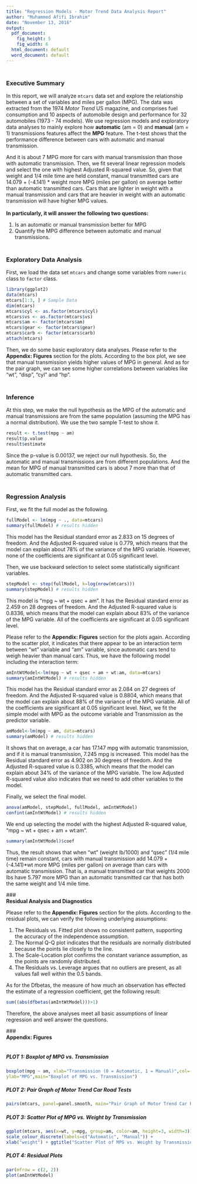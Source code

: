 ```yaml
---
title: "Regression Models - Motor Trend Data Analysis Report"
author: "Muhammed Afifi Ibrahim"
date: "November 13, 2016"
output:
  pdf_document:
    fig_height: 5
    fig_width: 6
  html_document: default
  word_document: default
---
```


### <br><b> Executive Summary</b>
In this report, we will analyze `mtcars` data set and explore the relationship between a set of variables and miles per gallon (MPG). The data was extracted from the 1974 *Motor Trend* US magazine, and comprises fuel consumption and 10 aspects of automobile design and performance for 32 automobiles (1973 - 74 models). We use regression models and exploratory data analyses to mainly explore how **automatic** (am = 0) and **manual** (am = 1) transmissions features affect the **MPG** feature. The t-test shows that the performance difference between cars with automatic and manual transmission.</br>

And it is about 7 MPG more for cars with manual transmission than those with automatic transmission. Then, we fit several linear regression models and select the one with highest Adjusted R-squared value. So, given that weight and 1/4 mile time are held
constant, manual transmitted cars are 14.079 + (-4.141) * weight more MPG (miles per gallon) on average better than automatic transmitted cars. Cars that are lighter in weight with a manual transmission and cars that are heavier in weight with an automatic transmission will have higher MPG values. 
<br><br><b>In particularly, it will answer the following two questions:</b></br>

  1. Is an automatic or manual transmission better for MPG </br>
  2. Quantify the MPG difference between automatic and manual transmissions.

### <br><b>Exploratory Data Analysis</b></br>

First, we load the data set `mtcars` and change some variables from `numeric` class to `factor` class.   
```r
library(ggplot2)
data(mtcars)
mtcars[1:3, ] # Sample Data
dim(mtcars)
mtcars$cyl <- as.factor(mtcars$cyl)
mtcars$vs <- as.factor(mtcars$vs)
mtcars$am <- factor(mtcars$am)
mtcars$gear <- factor(mtcars$gear)
mtcars$carb <- factor(mtcars$carb)
attach(mtcars)
```   
Then, we do some basic exploratory data analyses. Please refer to the **Appendix: Figures** section for the plots. According to the box plot, we see that manual transmission yields higher values of MPG in general. And as for the pair graph, we can see some higher correlations between variables like "wt", "disp", "cyl" and "hp".  

### <br><b> Inference </b></br>

At this step, we make the null hypothesis as the MPG of the automatic and manual transmissions are from the same population (assuming the MPG has a normal distribution). We use the two sample T-test to show it.  
```r
result <- t.test(mpg ~ am)
result$p.value
result$estimate
```  
Since the p-value is 0.00137, we reject our null hypothesis. So, the automatic and manual transmissions are from different populations. And the mean for MPG of manual transmitted cars is about 7 more than that of automatic transmitted cars.  

### <br><b> Regression Analysis</b></br>
First, we fit the full model as the following.  
```r
fullModel <- lm(mpg ~ ., data=mtcars)
summary(fullModel) # results hidden
```  
This model has the Residual standard error as 2.833 on 15 degrees of freedom. And the Adjusted R-squared value is 0.779, which means that the model can explain about 78% of the variance of the MPG variable. However, none of the coefficients are significant at 0.05 significant level.  

Then, we use backward selection to select some statistically significant variables.  
```r
stepModel <- step(fullModel, k=log(nrow(mtcars)))
summary(stepModel) # results hidden
```  
This model is "mpg ~ wt + qsec + am". It has the Residual standard error as 2.459 on 28 degrees of freedom. And the Adjusted R-squared value is 0.8336, which means that the model can explain about 83% of the variance of the MPG variable. All of the coefficients are significant at 0.05 significant level.    

Please refer to the **Appendix: Figures** section for the plots again. According to the scatter plot, it indicates that there appear to be an interaction term between "wt" variable and "am" variable, since automatic cars tend to weigh heavier than manual cars. Thus, we have the following model including the interaction term:  
```r
amIntWtModel<-lm(mpg ~ wt + qsec + am + wt:am, data=mtcars)
summary(amIntWtModel) # results hidden
```  
This model has the Residual standard error as 2.084 on 27 degrees of freedom. And the Adjusted R-squared value is 0.8804, which means that the model can explain about 88% of the variance of the MPG variable. All of the coefficients are significant at 0.05 significant level. Next, we fit the simple model with MPG as the outcome variable and Transmission as the predictor variable.  

```r
amModel<-lm(mpg ~ am, data=mtcars)
summary(amModel) # results hidden
```  
It shows that on average, a car has 17.147 mpg with automatic transmission, and if it is manual transmission, 7.245 mpg is increased. This model has the Residual standard error as 4.902 on 30 degrees of freedom. And the Adjusted R-squared value is 0.3385, which means that the model can explain about 34% of the variance of the MPG variable. The low Adjusted R-squared value also indicates that we need to add other variables to the model.  

Finally, we select the final model.  
```r
anova(amModel, stepModel, fullModel, amIntWtModel) 
confint(amIntWtModel) # results hidden
```  
We end up selecting the model with the highest Adjusted R-squared value, "mpg ~ wt + qsec + am + wt:am".  
```r
summary(amIntWtModel)$coef
```  
Thus, the result shows that when "wt" (weight lb/1000) and "qsec" (1/4 mile time) remain constant, cars with manual transmission add 14.079 + (-4.141)*wt more MPG (miles per gallon) on average than cars with automatic transmission. That is, a manual transmitted car that weights 2000 lbs have 5.797 more MPG than an automatic transmitted car that has both the same weight and 1/4 mile time.  

###<br><b> Residual Analysis and Diagnostics</b></br>

Please refer to the **Appendix: Figures** section for the plots. According to the residual plots, we can verify the following underlying assumptions: </br>

  1. The Residuals vs. Fitted plot shows no consistent pattern, supporting the accuracy of      the independence assumption.  
  2. The Normal Q-Q plot indicates that the residuals are normally distributed because the      points lie closely to the line.  
  3. The Scale-Location plot confirms the constant variance assumption, as the points are       randomly distributed.  
  4. The Residuals vs. Leverage argues that no outliers are present, as all values fall         well within the 0.5 bands.  

As for the Dfbetas, the measure of how much an observation has effected the estimate of a regression coefficient, get the following result:  
```r
sum((abs(dfbetas(amIntWtModel)))>1)
```  
Therefore, the above analyses meet all basic assumptions of linear regression and well answer the questions.  

###<br><b> Appendix: Figures</b></br>

##### <br><b>PLOT 1: Boxplot of MPG vs. Transmission </b>

```r
boxplot(mpg ~ am, xlab="Transmission (0 = Automatic, 1 = Manual)",col=(c("red","blue")), 
ylab="MPG",main="Boxplot of MPG vs. Transmission")
```  

##### <b>PLOT 2: Pair Graph of Motor Trend Car Road Tests</b>

```r
pairs(mtcars, panel=panel.smooth, main="Pair Graph of Motor Trend Car Road Tests")
```  

##### <b>PLOT 3: Scatter Plot of MPG vs. Weight by Transmission</b>

```r
ggplot(mtcars, aes(x=wt, y=mpg, group=am, color=am, height=3, width=3)) + geom_point() +  
scale_colour_discrete(labels=c("Automatic", "Manual")) + 
xlab("weight") + ggtitle("Scatter Plot of MPG vs. Weight by Transmission")
```  

##### <b>PLOT 4: Residual Plots</b>

```r
par(mfrow = c(2, 2))
plot(amIntWtModel)
```  